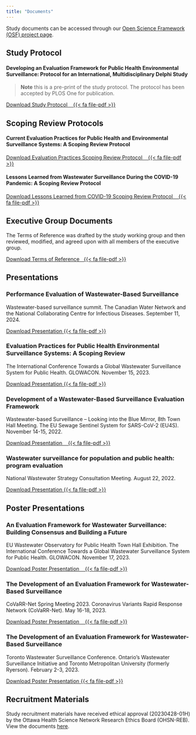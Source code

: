 ```yaml
---
title: "Documents"
---
```

::: justify-text
Study documents can be accessed through our [Open Science Framework (OSF) project page](https://osf.io/8tcz6/).

<!-- Adds a FontAwesome icon {{< fa file-pdf >}} requires the fontawesome Quarto extension-->
<!-- Adds a button to the URL link {.btn .btn-secondary} using the Flatly theme (or any Bootstrap theme)-->

## Study Protocol
#### Developing an Evaluation Framework for Public Health Environmental Surveillance: Protocol for an International, Multidisciplinary Delphi Study
> **Note**
> this is a pre-print of the study protocol. The protocol has been accepted by PLOS One for publication.

[Download Study Protocol &nbsp;&nbsp; {{< fa file-pdf >}}](https://www.medrxiv.org/content/10.1101/2024.09.01.24312901v1.full.pdf/?action=download){.btn .btn-secondary}

## Scoping Review Protocols
#### Current Evaluation Practices for Public Health and Environmental Surveillance Systems: A Scoping Review Protocol

[Download Evaluation Practices Scoping Review Protocol &nbsp;&nbsp; {{< fa file-pdf >}}](https://osf.io/axcbr/?action=download){.btn .btn-secondary}

#### Lessons Learned from Wastewater Surveillance During the COVID-19 Pandemic: A Scoping Review Protocol

[Download Lessons Learned from COVID-19 Scoping Review Protocol &nbsp;&nbsp; {{< fa file-pdf >}}](https://osf.io/4y59r/?action=download){.btn .btn-secondary}

## Executive Group Documents
The Terms of Reference was drafted by the study working group and then reviewed, modified, and agreed upon with all members of the executive group.

<!-- Adds a FontAwesome icon {{< fa file-pdf >}} requires the fontawesome Quarto extension-->
<!-- Adds a button to the URL link {.btn .btn-secondary} using the Flatly theme (or any Bootstrap theme)-->

[Download Terms of Reference&nbsp;&nbsp; {{< fa file-pdf >}}](https://osf.io/e2cr5/?action=download){.btn .btn-secondary}

## Presentations

### Performance Evaluation of Wastewater-Based Surveillance
Wastewater-based surveillance summit. The Canadian Water Network and the National Collaborating Centre for Infectious Diseases. September 11, 2024.

[Download Presentation {{< fa file-pdf >}}](https://osf.io/g4rjq/?action=download){.btn .btn-secondary}

### Evaluation Practices for Public Health Environmental Surveillance Systems: A Scoping Review
The International Conference Towards a Global Wastewater Surveillance System for Public Health. GLOWACON. November 15, 2023.

[Download Presentation {{< fa file-pdf >}}](https://osf.io/bsq9p/?action=download){.btn .btn-secondary}

### Development of a Wastewater-Based Surveillance Evaluation Framework
Wastewater-based Surveillance – Looking into the Blue Mirror, 8th Town Hall Meeting. The EU Sewage Sentinel System for SARS-CoV-2 (EU4S). November 14-15, 2022.

[Download Presentation &nbsp;&nbsp; {{< fa file-pdf >}}](https://osf.io/fts8w/?action=download){.btn .btn-secondary}

### Wastewater surveillance for population and public health: program evaluation
National Wastewater Strategy Consultation Meeting. August 22, 2022.

[Download Presentation {{< fa file-pdf >}}](https://osf.io/euysp/?action=download){.btn .btn-secondary}

## Poster Presentations

### An Evaluation Framework for Wastewater Surveillance: Building Consensus and Building a Future
EU Wastewater Observatory for Public Health Town Hall Exhibition. The International Conference Towards a Global Wastewater Surveillance System for Public Health. GLOWACON. November 17, 2023.

[Download Poster Presentation &nbsp;&nbsp; {{< fa file-pdf >}}](https://osf.io/cu45e/?action=download){.btn .btn-secondary}

### The Development of an Evaluation Framework for Wastewater-Based Surveillance
CoVaRR-Net Spring Meeting 2023. Coronavirus Variants Rapid Response Network (CoVaRR-Net). May 16-18, 2023.

[Download Poster Presentation &nbsp;&nbsp; {{< fa file-pdf >}}](https://osf.io/cu45e/?action=download){.btn .btn-secondary}

### The Development of an Evaluation Framework for Wastewater-Based Surveillance
Toronto Wastewater Surveillance Conference. Ontario’s Wastewater Surveillance Initiative and Toronto Metropolitan University (formerly Ryerson). February 2-3, 2023.

[Download Poster Presentation {{< fa file-pdf >}}](https://osf.io/ncqzk/?action=download){.btn .btn-secondary}

## Recruitment Materials
Study recruitment materials have received ethical approval (20230428-01H) by the Ottawa Health Science Network Research Ethics Board (OHSN-REB). View the documents [here ](https://osf.io/auy6j/files/osfstorage).
:::
